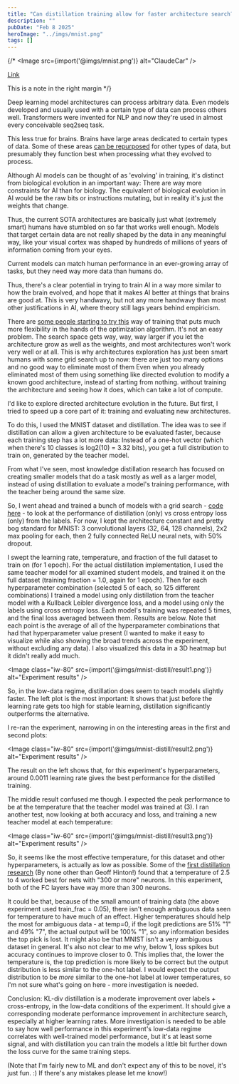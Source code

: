 ```yaml
---
title: "Can distillation training allow for faster architecture search?"
description: ""
pubDate: "Feb 8 2025"
heroImage: "../imgs/mnist.png"
tags: []
---
```


{/*
<Image src={import('@imgs/mnist.png')} alt="ClaudeCar" />

[Link](https://github.com/pwspen)

<MarginNote> This is a note in the right margin </MarginNote>
*/}

Deep learning model architectures can process arbitrary data. Even models developed and usually used with a certain type of data can process others well. Transformers were invented for NLP and now they're used in almost every conceivable seq2seq task.

This less true for brains. Brains have large areas dedicated to certain types of data. Some of these areas [can be repurposed](https://www.sciencedaily.com/releases/2010/10/101006131203.htm) for other types of data, but presumably they function best when processing what they evolved to process.

Although AI models can be thought of as 'evolving' in training, it's distinct from biological evolution in an important way: There are way more constraints for AI than for biology. The equivalent of biological evolution in AI would be the raw bits or instructions mutating, but in reality it's just the weights that change.

Thus, the current SOTA architectures are basically just what (extremely smart) humans have stumbled on so far that works well enough. Models that target certain data are not really shaped by the data in any meaningful way, like your visual cortex was shaped by hundreds of millions of years of information coming from your eyes.

Current models can match human performance in an ever-growing array of tasks, but they need way more data than humans do. 

Thus, there's a clear potential in trying to train AI in a way more similar to how the brain evolved, and hope that it makes AI better at things that brains are good at. <MarginNote>This is very handwavy, but not any more handwavy than most other justifications in AI, where theory still lags years behind empiricism.</MarginNote>

There are [some people starting to try this](https://www.liquid.ai/research/automated-architecture-synthesis-via-targeted-evolution) way of training that puts much more flexibility in the hands of the optimization algorithm. It's not an easy problem. The search space gets way, way, way larger if you let the architecture grow as well as the weights, and most architectures won't work very well or at all. This is why architectures exploration has just been smart humans with some grid search up to now: there are just too many options and no good way to eliminate most of them <MarginNote>Even when you already eliminated most of them using something like directed evolution to modify a known good architecture, instead of starting from nothing.</MarginNote> without training the architecture and seeing how it does, which can take a lot of compute.

I'd like to explore directed architecture evolution in the future. But first, I tried to speed up a core part of it: training and evaluating new architectures.

To do this, I used the MNIST dataset and distillation. The idea was to see if distillation can allow a given architecture to be evaluated faster, because each training step has a lot more data: Instead of a one-hot vector (which when there's 10 classes is log2(10) = 3.32 bits), you get a full distribution to train on, generated by the teacher model.

From what I've seen, most knowledge distillation research has focused on creating smaller models that do a task mostly as well as a larger model, instead of using distillation to evaluate a model's training performance, with the teacher being around the same size.

So, I went ahead and trained a bunch of models with a grid search - [code here](https://github.com/pwspen/mnist_test) - to look at the performance of distillation (only) vs cross entropy loss (only) from the labels. For now, I kept the architecture constant and pretty bog standard for MNIST: 3 convolutional layers (32, 64, 128 channels), 2x2 max pooling for each, then 2 fully connected ReLU neural nets, with 50% dropout.

I swept the learning rate, temperature, and fraction of the full dataset to train on (for 1 epoch). For the actual distillation implementation, I used the same teacher model for all examined student models, and trained it on the full dataset (training fraction = 1.0, again for 1 epoch). Then for each hyperparameter combination (selected 5 of each, so 125 different combinations) I trained a model using only distillation from the teacher model with a Kullback Leibler divergence loss, and a model using only the labels using cross entropy loss. Each model's training was repeated 5 times, and the final loss averaged between them. Results are below. Note that each point is the average of all of the hyperparameter combinations that had that hyperparameter value present (I wanted to make it easy to visualize while also showing the broad trends across the experiment, without excluding any data). I also visualized this data in a 3D heatmap but it didn't really add much.

<Image class="iw-80" src={import('@imgs/mnist-distill/result1.png')} alt="Experiment results" />

So, in the low-data regime, distillation does seem to teach models slightly faster. The left plot is the most important: It shows that just before the learning rate gets too high for stable learning, distillation significantly outperforms the alternative.

I re-ran the experiment, narrowing in on the interesting areas in the first and second plots:

<Image class="iw-80" src={import('@imgs/mnist-distill/result2.png')} alt="Experiment results" />

The result on the left shows that, for this experiment's hyperparameters, around 0.0011 learning rate gives the best performance for the distilled training.

The middle result confused me though. I expected the peak performance to be at the temperature that the teacher model was trained at (3). I ran another test, now looking at both accuracy and loss, and training a new teacher model at each temperature:

<Image class="iw-60" src={import('@imgs/mnist-distill/result3.png')} alt="Experiment results" />

So, it seems like the most effective temperature, for this dataset and other hyperparameters, is actually as low as possible.  Some of the [first distillation research](https://arxiv.org/pdf/1503.02531) (By none other than Geoff Hinton!) found that a temperature of 2.5 to 4 worked best for nets with "300 or more" neurons. In this experiment, both of the FC layers have way more than 300 neurons.

It could be that, because of the small amount of training data (the above experiment used train_frac = 0.05), there isn't enough ambiguous data seen for temperature to have much of an effect. Higher temperatures should help the most for ambiguous data - at temp=0, if the logit predictions are 51% "1" and 49% "7", the actual output will be 100% "1", so any information besides the top pick is lost. It might also be that MNIST isn't a very ambiguous dataset in general. It's also not clear to me why, below 1, loss spikes but accuracy continues to improve closer to 0. This implies that, the lower the temperature is, the top prediction is more likely to be correct but the output distribution is less similar to the one-hot label. I would expect the output distribution to be *more* similar to the one-hot label at lower temperatures, so I'm not sure what's going on here - more investigation is needed.

Conclusion: KL-div distillation is a moderate improvement over labels + cross-entropy, in the low-data conditions of the experiment. It should give a corresponding moderate performance improvement in architecture search, especially at higher learning rates. More investigation is needed to be able to say how well performance in this experiment's low-data regime correlates with well-trained model performance, but it's at least some signal, and with distillation you can train the models a little bit further down the loss curve for the same training steps.

(Note that I'm fairly new to ML and don't expect any of this to be novel, it's just fun. :) If there's any mistakes please let me know!)